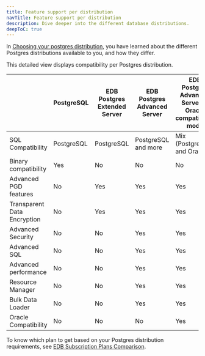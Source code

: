 ```yaml
---
title: Feature support per distribution
navTitle: Feature support per distribution
description: Dive deeper into the different database distributions.
deepToC: true
---
```


In [Choosing your postgres distribution](/edb-postgres-ai/databases/postgres_distributions), you have learned about the different Postgres distributions available to you, and how they differ.

This detailed view displays compatibility per Postgres distribution.

|                             | PostgreSQL | EDB Postgres Extended Server | EDB Postgres Advanced Server | EDB Postgres Advanced Server in Oracle compatibility mode |
|-----------------------------|------------|------------------------------|------------------------------|-----------------------------------------------------------|
| SQL Compatibility           | PostgreSQL | PostgreSQL                   | PostgreSQL and more          | Mix (PostgreSQL and Oracle)                               |
| Binary compatibility        | Yes        | No                           | No                           | No                                                        |
| Advanced PGD features       | No         | Yes                          | Yes                          | Yes                                                       |
| Transparent Data Encryption | No         | Yes                          | Yes                          | Yes                                                       |
| Advanced Security           | No         | No                           | Yes                          | Yes                                                       |
| Advanced SQL                | No         | No                           | Yes                          | Yes                                                       |
| Advanced performance        | No         | No                           | Yes                          | Yes                                                       |
| Resource Manager            | No         | No                           | Yes                          | Yes                                                       |
| Bulk Data Loader            | No         | No                           | Yes                          | Yes                                                       |
| Oracle Compatibility        | No         | No                           | No                           | Yes                                                       |

To know which plan to get based on your Postgres distribution requirements, see [EDB Subscription Plans Comparison](https://www.enterprisedb.com/products/plans-comparison).

